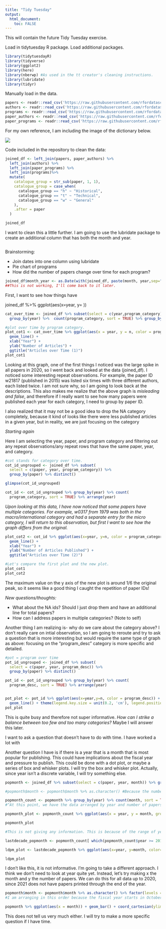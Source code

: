 ---
title: "Tidy Tuesday"
output: 
  html_document:
    toc: FALSE
---

This will contain the future Tidy Tuesday exercise.

Load in tidytuesday R package. Load additional packages.
```{r}

library(tidytuesdayR)
library(tidyverse)
library(ggplot2)
library(here)
library(nberwp) #As used in the tt creator's cleaning instructions.
library(lubridate)
library(tidyr)


```

Manually load in the data.

```{r}
papers <- readr::read_csv('https://raw.githubusercontent.com/rfordatascience/tidytuesday/master/data/2021/2021-09-28/papers.csv')
authors <- readr::read_csv('https://raw.githubusercontent.com/rfordatascience/tidytuesday/master/data/2021/2021-09-28/authors.csv')
programs <- readr::read_csv('https://raw.githubusercontent.com/rfordatascience/tidytuesday/master/data/2021/2021-09-28/programs.csv')
paper_authors <- readr::read_csv('https://raw.githubusercontent.com/rfordatascience/tidytuesday/master/data/2021/2021-09-28/paper_authors.csv')
paper_programs <- readr::read_csv('https://raw.githubusercontent.com/rfordatascience/tidytuesday/master/data/2021/2021-09-28/paper_programs.csv')

```
For my own reference, I am including the image of the dictionary below.

<img src="tidydictionary.png">

Code included in the repository to clean the data:
```{r}

joined_df <- left_join(papers, paper_authors) %>% 
  left_join(authors) %>% 
  left_join(paper_programs) %>% 
  left_join(programs)%>% 
  mutate(
    catalogue_group = str_sub(paper, 1, 1),
    catalogue_group = case_when(
      catalogue_group == "h" ~ "Historical",
      catalogue_group == "t" ~ "Technical",
      catalogue_group == "w" ~ "General"
    ),
    .after = paper
  ) 

joined_df
```
I want to clean this a little further. I am going to use the lubridate package to create an additional column that has both the month and year.
```{r}


```




Brainstorming:

* Join dates into one column using lubridate
* Pie chart of programs
* How did the number of papers change over time for each program?


```{r}
joined_df$month_year <- as.Date(with(joined_df, paste(month, year,sep="-")), "%m-%y")
##This is not working, I'll come back to it later.
```


First, I want to see how things have 

joined_df %>% ggplot(aes(x=year, y= ))

```{r}
cat_over_time <- joined_df %>% subset(select = c(year,program_category)) %>% drop_na() %>% 
  group_by(year) %>%  count(program_category, sort = TRUE) %>% group_by(year) %>% arrange(year)

#plot over time by program category. 
plot_cot1 <- cat_over_time %>% ggplot(aes(x = year, y = n, color = program_category)) + 
  geom_line() +
  xlab("Year") + 
  ylab("Number of Articles") +
  ggtitle("Articles over Time (1)")
plot_cot1
```

Looking at this graph, one of the first things I noticed was the large spike in all papers in 2020, so I went back and looked at the data (joined_df). I noticed some interesting repeat observations. For example, the paper ID w21817 (published in 2015) was listed six times with three different authors, each listed twice. I am not sure why, so I am going to look back at the descriptions. This also makes me realize that the above graph is _misleading and false_, and therefore if I really want to see how many papers were published each year for each category, I need to group by paper ID.

I also realized that it may not be a good idea to drop the NA category completely, because it kind of looks like there were less published articles in a given year, but in reality, we are just focusing on the category

*Starting again*

Here I am selecting the year, paper, and program category and filtering out any repeat observations/any repeat rows that have the same paper, year, and category.
```{r}
#cot stands for category over time. 
cot_id_ungrouped <- joined_df %>% subset(
  select = c(paper, year, program_category)) %>%
  group_by(paper) %>% distinct()

glimpse(cot_id_ungrouped)

cot_id <- cot_id_ungrouped %>% group_by(year) %>% count(
  program_category, sort = TRUE) %>% arrange(year)
```


*Upon looking at this data, I have now noticed that some papers have multiple categories. For example, w0317 from 1979 was both in the macro/international category and had a separate entry for the micro category, I will return to this observation, but first I want to see how the graph differs from the original.*

```{r}

plot_cot2 <- cot_id %>% ggplot(aes(x=year, y=n, color = program_category)) +
  geom_line() +
  xlab("Year") +
  ylab("Number of Articles Published") +
  ggtitle("Articles over Time (2)")

#Let's compare the first plot and the new plot.
plot_cot1
plot_cot2
```

The maximum value on the y axis of the new plot is around 1/6 the original peak, so it seems like a good thing I caught the repetition of paper IDs!

_New questions/thoughts:_

* What about the NA ids? Should I just drop them and have an additional line for total papers?
* How can I address papers in multiple categories? (Note to self)


Another thing I am realizing is- why do we care about the category above? I don't really care on intial observation, so I am going to reroute and try to ask a question that is more interesting but would require the same type of graph as above: focusing on the "program_desc" category is more specific and detailed.

```{r}
#pot = program over time
pot_id_ungrouped <- joined_df %>% subset(
  select = c(paper, year, program_desc)) %>%
  group_by(paper) %>% distinct()

pot_id <- pot_id_ungrouped %>% group_by(year) %>% count(
  program_desc, sort = TRUE) %>% arrange(year)


pot_plot <- pot_id %>% ggplot(aes(x=year,y=n, color = program_desc)) + 
  geom_line() + theme(legend.key.size = unit(0.2, 'cm'), legend.position = c(.4, .8))
pot_plot

```

This is quite busy and therefore not super informative. _How can I strike a balance between too few and too many categories?_ Maybe I will answer this later.

I want to ask a question that doesn't have to do with time. I have worked a lot with 


Another question I have is if there is a year that is a month that is most popular for publishing. This could have implications about the fiscal year and pressure to publish. This could be done with a dot plot, or maybe a series of box and whisker plots. I will try the box and whisker plot.
Actually, since year isn't a discrete variable, I will try something else. 

```{r}
popmonth <- joined_df %>% subset(select = c(paper, year, month)) %>% group_by(paper) %>% distinct()

#popmonth$month <- popmonth$month %>% as.character() #Because the number under "month" indicates a month and not an actual number, It may be easier to work with if it is not read as a number.

popmonth_count <- popmonth %>% group_by(year) %>% count(month, sort = TRUE) 
#^At this point, we have the data arranged by year and number of papers published per month of a given year. I think the best way to 

popmonth_plot <- popmonth_count %>% ggplot(aes(x = year, y = month, group = n)) + geom_count()

popmonth_plot

#This is not giving any information. This is because of the range of years is too vast. I'll just focus on 2010-2020. 

lastdecade_popmonth <- popmonth_count[ which(popmonth_count$year >= 2010), ]

ldpm_plot <- lastdecade_popmonth %>% ggplot(aes(x=year, y=month, color=n, size = n)) + geom_count(alpha = 1)

ldpm_plot
```


I don't like this, it is not informative. I'm going to take a different approach. I think we don't need to look at year quite yet. Instead, let's try making x the month and y the number of papers. We can do this for all data up to 2020, since 2021 does not have papers printed through the end of the year.

```{r}
popmonth$month <- popmonth$month %>% as.character() %>% factor(levels = c("10", "11", "12", "1", "2", "3", "4", "5", "6", "7", "8", "9"))
#I am arranging in this order because the fiscal year starts in October (10) and ends in September (9).

popmonth %>% ggplot(aes(x = month)) + geom_bar() + coord_cartesian(ylim = c(2000,3000))


```

This does not tell us very much either. I will try to make a more specific question if I have time.